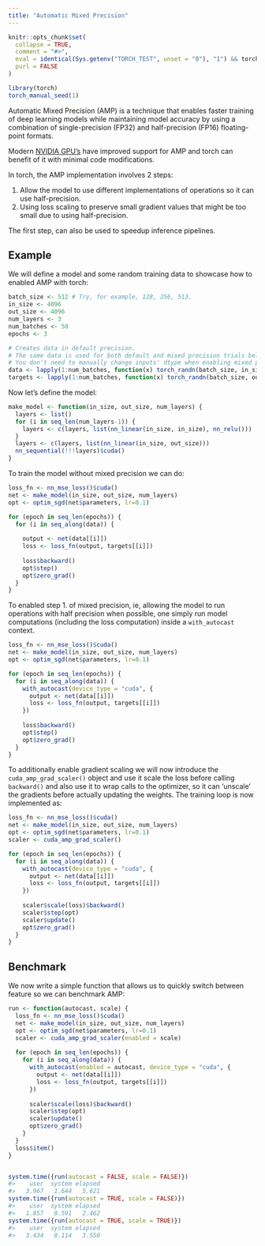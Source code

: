 ```yaml
---
title: "Automatic Mixed Precision"
---
```


```r
knitr::opts_chunk$set(
  collapse = TRUE,
  comment = "#>",
  eval = identical(Sys.getenv("TORCH_TEST", unset = "0"), "1") && torch::cuda_is_available(),
  purl = FALSE
)
```

```r
library(torch)
torch_manual_seed(1)
```

Automatic Mixed Precision (AMP) is a technique that enables faster training of 
deep learning models while maintaining model accuracy by using a combination of 
single-precision (FP32) and half-precision (FP16) floating-point formats. 

Modern [NVIDIA GPU's](https://developer.nvidia.com/automatic-mixed-precision) have 
improved support for AMP and torch can benefit of it with minimal code modifications.

In torch, the AMP implementation involves 2 steps: 

1. Allow the model to use different implementations of operations so it can use
   half-precision.
2. Using loss scaling to preserve small gradient values that might be too small
   due to using half-precision.
   
The first step, can also be used to speedup inference pipelines.

## Example

We will define a model and some random training data to showcase how to enabled
AMP with torch:

```r
batch_size <- 512 # Try, for example, 128, 256, 513.
in_size <- 4096
out_size <- 4096
num_layers <- 3
num_batches <- 50
epochs <- 3

# Creates data in default precision.
# The same data is used for both default and mixed precision trials below.
# You don't need to manually change inputs' dtype when enabling mixed precision.
data <- lapply(1:num_batches, function(x) torch_randn(batch_size, in_size, device="cuda"))
targets <- lapply(1:num_batches, function(x) torch_randn(batch_size, out_size, device="cuda"))
```

Now let's define the model:

```r
make_model <- function(in_size, out_size, num_layers) {
  layers <- list()
  for (i in seq_len(num_layers-1)) {
    layers <- c(layers, list(nn_linear(in_size, in_size), nn_relu()))
  }
  layers <- c(layers, list(nn_linear(in_size, out_size)))
  nn_sequential(!!!layers)$cuda()
}
```

To train the model without mixed precision we can do:

```r
loss_fn <- nn_mse_loss()$cuda()
net <- make_model(in_size, out_size, num_layers)
opt <- optim_sgd(net$parameters, lr=0.1)

for (epoch in seq_len(epochs)) {
  for (i in seq_along(data)) {
    
    output <- net(data[[i]])
    loss <- loss_fn(output, targets[[i]])
  
    loss$backward()
    opt$step()
    opt$zero_grad()
  }
}
```

To enabled step 1. of mixed precision, ie, allowing the model to run operations 
with half precision when possible, one simply run model computations (including the
loss computation) inside a `with_autocast` context.

```r
loss_fn <- nn_mse_loss()$cuda()
net <- make_model(in_size, out_size, num_layers)
opt <- optim_sgd(net$parameters, lr=0.1)

for (epoch in seq_len(epochs)) {
  for (i in seq_along(data)) {
    with_autocast(device_type = "cuda", {
      output <- net(data[[i]])
      loss <- loss_fn(output, targets[[i]])  
    })
    
    loss$backward()
    opt$step()
    opt$zero_grad()
  }
}
```

To additionally enable gradient scaling we will now introduce  the `cuda_amp_grad_scaler()`
object and use it scale the loss before calling `backward()` and also use it to wrap
calls to the optimizer, so it can 'unscale' the gradients before actually updating the
weights. The training loop is now implemented as:

```r
loss_fn <- nn_mse_loss()$cuda()
net <- make_model(in_size, out_size, num_layers)
opt <- optim_sgd(net$parameters, lr=0.1)
scaler <- cuda_amp_grad_scaler()

for (epoch in seq_len(epochs)) {
  for (i in seq_along(data)) {
    with_autocast(device_type = "cuda", {
      output <- net(data[[i]])
      loss <- loss_fn(output, targets[[i]])  
    })
    
    scaler$scale(loss)$backward()
    scaler$step(opt)
    scaler$update()
    opt$zero_grad()
  }
}
```

## Benchmark

We now write a simple function that allows us to quickly switch between feature 
so we can benchmark AMP:

```r
run <- function(autocast, scale) {
  loss_fn <- nn_mse_loss()$cuda()
  net <- make_model(in_size, out_size, num_layers)
  opt <- optim_sgd(net$parameters, lr=0.1)
  scaler <- cuda_amp_grad_scaler(enabled = scale)
  
  for (epoch in seq_len(epochs)) {
    for (i in seq_along(data)) {
      with_autocast(enabled = autocast, device_type = "cuda", {
        output <- net(data[[i]])
        loss <- loss_fn(output, targets[[i]])  
      })
      
      scaler$scale(loss)$backward()
      scaler$step(opt)
      scaler$update()
      opt$zero_grad()
    }
  }
  loss$item()
}


system.time({run(autocast = FALSE, scale = FALSE)})
#>    user  system elapsed 
#>   3.967   1.644   5.621
system.time({run(autocast = TRUE, scale = FALSE)})
#>    user  system elapsed 
#>   1.857   0.591   2.462
system.time({run(autocast = TRUE, scale = TRUE)})
#>    user  system elapsed 
#>   3.434   0.114   3.550
```
